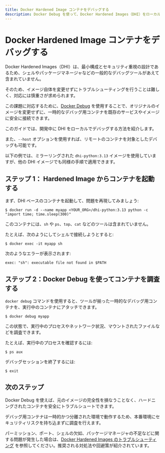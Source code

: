 ```yaml
---
title: Docker Hardened Image コンテナをデバッグする
description: Docker Debug を使って、Docker Hardened Images（DHI）をローカルや本番環境でトラブルシュートする方法を学びましょう。
---
```


# Docker Hardened Image コンテナをデバッグする

Docker Hardened Images（DHI）は、最小構成とセキュリティ重視の設計であるため、シェルやパッケージマネージャなどの一般的なデバッグツールがあえて含まれていません。

そのため、イメージ自体を変更せずにトラブルシューティングを行うことは難しく、対応には慎重さが求められます。

この課題に対応するために、[Docker Debug](https://docs.docker.com/reference/cli/docker/debug/) を使用することで、オリジナルのイメージを変更せずに、一時的なデバッグ用コンテナを既存のサービスやイメージに安全に接続できます。

このガイドでは、開発中に DHI をローカルでデバッグする方法を紹介します。

また、`--host` オプションを使用すれば、リモートのコンテナを対象としたデバッグも可能です。

以下の例では、ミラーリングされた `dhi-python:3.13` イメージを使用していますが、他の DHI イメージでも同様の手順で適用できます。

## ステップ 1： Hardened Image からコンテナを起動する

まず、DHI ベースのコンテナを起動して、問題を再現してみましょう:

```shell
$ docker run -d --name myapp <YOUR_ORG>/dhi-python:3.13 python -c "import time; time.sleep(300)"
```

このコンテナには、`sh` や `ps`、`top`、`cat` などのツールは含まれていません。

たとえば、次のようにしてシェルで接続しようとすると:

```shell
$ docker exec -it myapp sh
```

次のようなエラーが表示されます:

```shell
exec: "sh": executable file not found in $PATH
```

## ステップ 2：Docker Debug を使ってコンテナを調査する

`docker debug` コマンドを使用すると、ツールが揃った一時的なデバッグ用コンテナを、実行中のコンテナにアタッチできます。

```shell
$ docker debug myapp
```

この状態で、実行中のプロセスやネットワーク状況、マウントされたファイルなどを調査できます。

たとえば、実行中のプロセスを確認するには:

```shell
$ ps aux
```

デバッグセッションを終了するには:

```shell
$ exit
```

## 次のステップ

Docker Debug を使えば、元のイメージの完全性を損なうことなく、ハードニングされたコンテナを安全にトラブルシュートできます。

デバッグ用コンテナは一時的かつ分離された環境で動作するため、本番環境にセキュリティリスクを持ち込まずに調査を行えます。

パーミッション、ポート、シェルの欠如、パッケージマネージャの不足などに関する問題が発生した場合は、[Docker Hardened Images のトラブルシューティング](/dhi/troubleshoot/) を参照してください。推奨される対処法や回避策が紹介されています。
